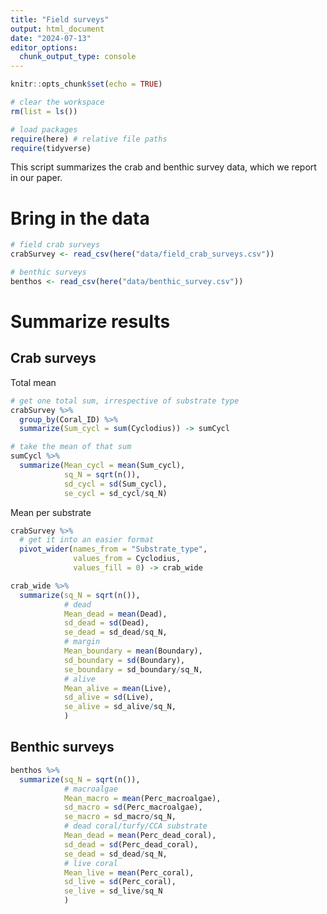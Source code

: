 ```yaml
---
title: "Field surveys"
output: html_document
date: "2024-07-13"
editor_options: 
  chunk_output_type: console
---
```


```r
knitr::opts_chunk$set(echo = TRUE)

# clear the workspace
rm(list = ls())

# load packages
require(here) # relative file paths
require(tidyverse)
```

This script summarizes the crab and benthic survey data, which we report in our paper.

# Bring in the data

```r
# field crab surveys
crabSurvey <- read_csv(here("data/field_crab_surveys.csv"))

# benthic surveys
benthos <- read_csv(here("data/benthic_survey.csv"))
```

# Summarize results

## Crab surveys

Total mean

```r
# get one total sum, irrespective of substrate type
crabSurvey %>% 
  group_by(Coral_ID) %>% 
  summarize(Sum_cycl = sum(Cyclodius)) -> sumCycl

# take the mean of that sum
sumCycl %>% 
  summarize(Mean_cycl = mean(Sum_cycl),
            sq_N = sqrt(n()),
            sd_cycl = sd(Sum_cycl),
            se_cycl = sd_cycl/sq_N)
```

Mean per substrate

```r
crabSurvey %>% 
  # get it into an easier format
  pivot_wider(names_from = "Substrate_type",
              values_from = Cyclodius,
              values_fill = 0) -> crab_wide
```

```r
crab_wide %>% 
  summarize(sq_N = sqrt(n()),
            # dead
            Mean_dead = mean(Dead),
            sd_dead = sd(Dead),
            se_dead = sd_dead/sq_N,
            # margin
            Mean_boundary = mean(Boundary),
            sd_boundary = sd(Boundary),
            se_boundary = sd_boundary/sq_N,
            # alive
            Mean_alive = mean(Live),
            sd_alive = sd(Live),
            se_alive = sd_alive/sq_N,
            ) 
```

## Benthic surveys

```r
benthos %>% 
  summarize(sq_N = sqrt(n()),
            # macroalgae
            Mean_macro = mean(Perc_macroalgae),
            sd_macro = sd(Perc_macroalgae),
            se_macro = sd_macro/sq_N,
            # dead coral/turfy/CCA substrate
            Mean_dead = mean(Perc_dead_coral),
            sd_dead = sd(Perc_dead_coral),
            se_dead = sd_dead/sq_N,
            # live coral
            Mean_live = mean(Perc_coral),
            sd_live = sd(Perc_coral),
            se_live = sd_live/sq_N
            )
```
